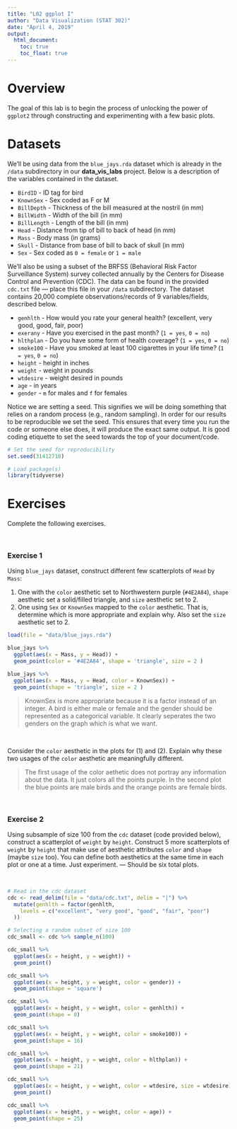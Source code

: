 ```yaml
---
title: "L02 ggplot I"
author: "Data Visualization (STAT 302)"
date: "April 4, 2019"
output:
  html_document:
    toc: true
    toc_float: true
---
```


# Overview

The goal of this lab is to begin the process of unlocking the power of `ggplot2` through constructing and experimenting with a few basic plots.

# Datasets

We'll be using data from the `blue_jays.rda` dataset which is already in the `/data` subdirectory in our **data_vis_labs** project. Below is a description of the variables contained in the dataset.

* `BirdID` - ID tag for bird
* `KnownSex` - Sex coded as F or M
* `BillDepth` - Thickness of the bill measured at the nostril (in mm)
* `BillWidth` - Width of the bill (in mm)
* `BillLength` - Length of the bill (in mm)
* `Head` - Distance from tip of bill to back of head (in mm)
* `Mass` - Body mass (in grams)
* `Skull` - Distance from base of bill to back of skull (in mm)
* `Sex` - Sex coded as `0 = female` or `1 = male`

We'll also be using a subset of the BRFSS (Behavioral Risk Factor Surveillance System) survey collected annually by the Centers for Disease Control and Prevention (CDC). The data can be found in the provided `cdc.txt` file --- place this file in your `/data` subdirectory. The dataset contains 20,000 complete observations/records of 9 variables/fields, described below.

* `genhlth` - How would you rate your general health? (excellent, very good, good, fair, poor)
* `exerany` - Have you exercised in the past month? (`1 = yes`, `0 = no`) 
* `hlthplan` - Do you have some form of health coverage? (`1 = yes`, `0 = no`) 
* `smoke100` - Have you smoked at least 100 cigarettes in your life time? (`1 = yes`, `0 = no`) 
* `height` -  height in inches
* `weight` - weight in pounds
* `wtdesire` - weight desired in pounds
* `age` - in years
* `gender` - `m` for males and `f` for females

Notice we are setting a seed. This signifies we will be doing something that relies on a random process (e.g., random sampling). In order for our results to be reproducible we set the seed. This ensures that every time you run the code or someone else does, it will produce the exact same output. It is good coding etiquette to set the seed towards the top of your document/code.

```r
# Set the seed for reproducibility
set.seed(31412718)

# Load package(s)
library(tidyverse)
```

# Exercises

Complete the following exercises.

<br>

### Exercise 1

Using `blue_jays` dataset, construct different few scatterplots of `Head` by `Mass`:

1. One with the `color` aesthetic set to Northwestern purple (`#4E2A84`), `shape` aesthetic set a solid/filled triangle, and `size` aesthetic set to 2.
2. One using `Sex` or `KnownSex` mapped to the `color` aesthetic. That is, determine which is more appropriate and explain why. Also set the `size` aesthetic set to 2.

```r
load(file = "data/blue_jays.rda")

blue_jays %>% 
  ggplot(aes(x = Mass, y = Head)) +
  geom_point(color = '#4E2A84', shape = 'triangle', size = 2 )

blue_jays %>% 
  ggplot(aes(x = Mass, y = Head, color = KnownSex)) +
  geom_point(shape = 'triangle', size = 2 )
```

> KnownSex is more appropriate because it is a factor instead of an integer. A bird is either male or female and the gender should be represented as a categorical variable. It clearly seperates the two genders on the graph which is what we want.

<br>

Consider the `color` aesthetic in the plots for (1) and (2). Explain why these two usages of the `color` aesthetic are meaningfully different. 

> The first usage of the color aethetic does not portray any information about the data. It just colors all the points purple. In the second plot the blue points are male birds and the orange points are female birds.

<br>

### Exercise 2

Using subsample of size 100 from the `cdc` dataset (code provided below), construct a scatterplot of `weight` by `height`. Construct 5 more scatterplots of `weight` by `height` that make use of aesthetic attributes `color` and `shape` (maybe `size` too). You can define both aesthetics at the same time in each plot or one at a time. Just experiment. --- Should be six total plots.

<br>

```r
# Read in the cdc dataset
cdc <- read_delim(file = "data/cdc.txt", delim = "|") %>%
  mutate(genhlth = factor(genhlth,
    levels = c("excellent", "very good", "good", "fair", "poor")
  ))

# Selecting a random subset of size 100
cdc_small <- cdc %>% sample_n(100)

cdc_small %>% 
  ggplot(aes(x = height, y = weight)) +
  geom_point()

cdc_small %>% 
  ggplot(aes(x = height, y = weight, color = gender)) +
  geom_point(shape = 'square')

cdc_small %>% 
  ggplot(aes(x = height, y = weight, color = genhlth)) +
  geom_point(shape = 8)

cdc_small %>% 
  ggplot(aes(x = height, y = weight, color = smoke100)) +
  geom_point(shape = 16)

cdc_small %>% 
  ggplot(aes(x = height, y = weight, color = hlthplan)) +
  geom_point(shape = 21)

cdc_small %>% 
  ggplot(aes(x = height, y = weight, color = wtdesire, size = wtdesire)) +
  geom_point()

cdc_small %>% 
  ggplot(aes(x = height, y = weight, color = age)) +
  geom_point(shape = 25)
```



